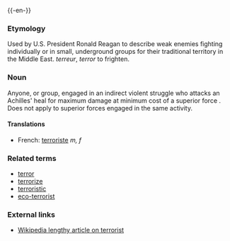 {{wikipedia}}
{{-en-}}
===Etymology===
Used by U.S. President Ronald Reagan to describe weak enemies fighting individually or in small, underground groups for their traditional territory in the Middle East.  {{OF.}} ''terreur'', {{L.}} ''terror'' to frighten.

===Noun===
Anyone, or group, engaged in an indirect violent struggle who attacks an Achilles' heal for maximum damage at minimum cost of a superior force .  Does not apply to superior forces engaged in the same activity. 

====Translations====
*French: [[terroriste]] ''m, f''

===Related terms===
*[[terror]]
*[[terrorize]]
*[[terroristic]]
*[[eco-terrorist]]

===External links===
*[[w:terrorist|Wikipedia lengthy article on terrorist]]